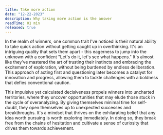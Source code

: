```yaml
---
title: Take more action
date: "12-22-2023"
description: Why taking more action is the answer
readTime: 01 min
released: true
---
```


In the realm of winners, one common trait I've noticed is their natural ability to take quick action without getting caught up in overthinking. It's an intriguing quality that sets them apart - this eagerness to jump into the unknown with a confident "Let's do it, let's see what happens." It's almost like they've mastered the art of trusting their instincts and embracing the excitement of exploration, without being burdened by endless deliberation. This approach of acting first and questioning later becomes a catalyst for innovation and progress, allowing them to tackle challenges with a boldness that defies conventional caution.

This impulsive yet calculated decisiveness propels winners into uncharted territories, where they uncover opportunities that may elude those stuck in the cycle of overanalyzing. By giving themselves minimal time for self-doubt, they open themselves up to unexpected successes and breakthroughs. It's a mindset that thrives on the exhilarating belief that any idea worth pursuing is worth exploring immediately. In doing so, they break free from the chains of hesitation and cultivate a sense of curiosity that drives them towards achievement.
